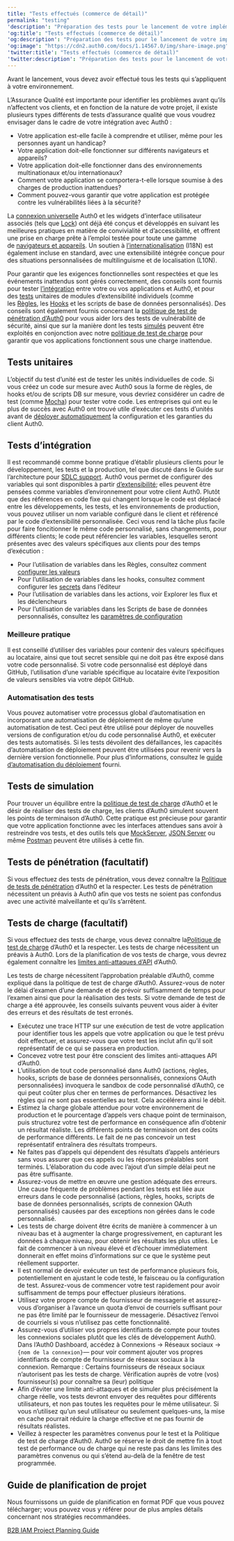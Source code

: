 ```yaml
---
title: "Tests effectués (commerce de détail)"
permalink: "testing"
'description': "Préparation des tests pour le lancement de votre implémentation IAM de commerce de détail (B2B)."
'og:title': "Tests effectués (commerce de détail)"
'og:description': "Préparation des tests pour le lancement de votre implémentation IAM de commerce de détail (B2B)."
'og:image': "https://cdn2.auth0.com/docs/1.14567.0/img/share-image.png"
'twitter:title': "Tests effectués (commerce de détail)"
'twitter:description': "Préparation des tests pour le lancement de votre implémentation IAM de commerce de détail (B2B)."
---
```


Avant le lancement, vous devez avoir effectué tous les tests qui s’appliquent à votre environnement.

L’Assurance Qualité est importante pour identifier les problèmes avant qu’ils n’affectent vos clients, et en fonction de la nature de votre projet, il existe plusieurs types différents de tests d’assurance qualité que vous voudrez envisager dans le cadre de votre intégration avec Auth0 :

* Votre application est-elle facile à comprendre et utiliser, même pour les personnes ayant un handicap?
* Votre application doit-elle fonctionner sur différents navigateurs et appareils?
* Votre application doit-elle fonctionner dans des environnements multinationaux et/ou internationaux?
* Comment votre application se comportera-t-elle lorsque soumise à des charges de production inattendues?
* Comment pouvez-vous garantir que votre application est protégée contre les vulnérabilités liées à la sécurité?

La [connexion universelle](/docs/fr-ca/authenticate/login/auth0-universal-login) Auth0 et les widgets d’interface utilisateur associés (tels que [Lock](/docs/fr-ca/libraries/lock)) ont déjà été conçus et développés en suivant les meilleures pratiques en matière de convivialité et d’accessibilité, et offrent une prise en charge prête à l’emploi testée pour toute une gamme de [navigateurs et appareils](/docs/fr-ca/troubleshoot/customer-support/product-support-matrix). Un soutien à [l’internationalisation](/docs/fr-ca/customize/internationalization-and-localization) (I18N) est également incluse en standard, avec une extensibilité intégrée conçue pour des situations personnalisées de multilinguisme et de localisation (L10N).

Pour garantir que les exigences fonctionnelles sont respectées et que les événements inattendus sont gérés correctement, des conseils sont fournis pour tester [l’intégration](#integration-testing) entre votre ou vos applications et Auth0, et pour des [tests](#unit-testing) unitaires de modules d’extensibilité individuels (comme les [Règles](/docs/fr-ca/customize/rules/debug-rules), les [Hooks](/docs/fr-ca/customize/hooks/update-hooks) et les scripts de base de données personnalisés). Des conseils sont également fournis concernant la [politique de test de pénétration d’Auth0](/docs/fr-ca/troubleshoot/customer-support/operational-policies/penetration-testing-policy) pour vous aider lors des tests de vulnérabilité de sécurité, ainsi que sur la manière dont les tests [simulés](#mock-testing) peuvent être exploités en conjonction avec notre [politique de test de charge](/docs/fr-ca/troubleshoot/customer-support/operational-policies/load-testing-policy) pour garantir que vos applications fonctionnent sous une charge inattendue.

## Tests unitaires

L’objectif du test d’unité est de tester les unités individuelles de code. Si vous créez un code sur mesure avec Auth0 sous la forme de règles, de hooks et/ou de scripts DB sur mesure, vous devriez considérer un cadre de test (comme [Mocha](https://mochajs.org/)) pour tester votre code. Les entreprises qui ont eu le plus de succès avec Auth0 ont trouvé utile d’exécuter ces tests d’unités avant de [déployer automatiquement](/docs/fr-ca/get-started/architecture-scenarios/business-to-business/deployment) la configuration et les garanties du client Auth0.

## Tests d’intégration

Il est recommandé comme bonne pratique d’établir plusieurs clients pour le développement, les tests et la production, tel que discuté dans le Guide sur l’architecture pour [SDLC support](/docs/fr-ca/architecture-scenarios/b2b/architecture#sdlc-support). Auth0 vous permet de configurer des variables qui sont disponibles à partir [d’extensibilité](/docs/fr-ca/customize/extensions); elles peuvent être pensées comme variables d’environnement pour votre client Auth0. Plutôt que des références en code fixe qui changent lorsque le code est déplacé entre les développements, les tests, et les environnements de production, vous pouvez utiliser un nom variable configuré dans le client et référencé par le code d’extensibilité personnalisée. Ceci vous rend la tâche plus facile pour faire foncitionner le même code personnalisé, sans changements, pour différents clients; le code peut référencier les variables, lesquelles seront présentes avec des valeurs spécifiques aux clients pour des temps d’exécution :

* Pour l’utilisation de variables dans les Règles, consultez comment [configurer les valeurs](/docs/fr-ca/customize/rules/configuration)
* Pour l’utilisation de variables dans les hooks, consultez comment configurer les [secrets](/docs/fr-ca/customize/hooks/hook-secrets) dans l’éditeur
* Pour l’utilisation de variables dans les actions, voir Explorer les flux et les déclencheurs
* Pour l’utilisation de variables dans les Scripts de base de données personnalisés, consultez les [paramètres de configuration](/docs/fr-ca/connections/database/custom-db/create-db-connection#step-3-add-configuration-parameters)

### Meilleure pratique

Il est conseillé d’utiliser des variables pour contenir des valeurs spécifiques au locataire, ainsi que tout secret sensible qui ne doit pas être exposé dans votre code personnalisé. Si votre code personnalisé est déployé dans GitHub, l’utilisation d’une variable spécifique au locataire évite l’exposition de valeurs sensibles via votre dépôt GitHub.

### Automatisation des tests

Vous pouvez automatiser votre processus global d’automatisation en incorporant une automatisation de déploiement de même qu’une automatisation de test. Ceci peut être utilisé pour déployer de nouvelles versions de configuration et/ou du code personnalisé Auth0, et exécuter des tests automatisés. Si les tests dévoilent des défaillances, les capacités d’automatisation de déploiement peuvent être utilisées pour revenir vers la dernière version fonctionnelle. Pour plus d’informations, consultez le [guide d’automatisation du déploiement](/docs/fr-ca/get-started/architecture-scenarios/business-to-business/deployment) fourni.

## Tests de simulation

Pour trouver un équilibre entre la [politique de test de charge](/docs/fr-ca/troubleshoot/customer-support/operational-policies/load-testing-policy) d’Auth0 et le désir de réaliser des tests de charge, les clients d’Auth0 simulent souvent les points de terminaison d’Auth0. Cette pratique est précieuse pour garantir que votre application fonctionne avec les interfaces attendues sans avoir à restreindre vos tests, et des outils tels que [MockServer](http://www.mock-server.com/), [JSON Server](https://github.com/typicode/json-server) ou même [Postman](https://learning.getpostman.com/docs/postman/mock_servers/setting_up_mock/) peuvent être utilisés à cette fin.

## Tests de pénétration (facultatif)

Si vous effectuez des tests de pénétration, vous devez connaître la [Politique de tests de pénétration](/docs/fr-ca/troubleshoot/customer-support/operational-policies/penetration-testing-policy) d’Auth0 et la respecter. Les tests de pénétration nécessitent un préavis à Auth0 afin que vos tests ne soient pas confondus avec une activité malveillante et qu’ils s’arrêtent.

## Tests de charge (facultatif)

Si vous effectuez des tests de charge, vous devez connaître la[Politique de test de charge](/docs/fr-ca/troubleshoot/customer-support/operational-policies/load-testing-policy) d’Auth0 et la respecter. Les tests de charge nécessitent un préavis à Auth0. Lors de la planification de vos tests de charge, vous devrez également connaître les [limites anti-attaques d’API](/docs/fr-ca/troubleshoot/customer-support/operational-policies/rate-limit-policy) d’Auth0.

Les tests de charge nécessitent l’approbation préalable d’Auth0, comme expliqué dans la politique de test de charge d’Auth0. Assurez-vous de noter le délai d’examen d’une demande et de prévoir suffisamment de temps pour l’examen ainsi que pour la réalisation des tests. Si votre demande de test de charge a été approuvée, les conseils suivants peuvent vous aider à éviter des erreurs et des résultats de test erronés.

* Exécutez une trace HTTP sur une exécution de test de votre application pour identifier tous les appels que votre application ou que le test prévu doit effectuer, et assurez-vous que votre test les inclut afin qu’il soit représentatif de ce qui se passera en production.
* Concevez votre test pour être conscient des limites anti-attaques API d’Auth0.
* L’utilisation de tout code personnalisé dans Auth0 (actions, règles, hooks, scripts de base de données personnalisés, connexions <Tooltip href="/docs/docs/fr-ca/glossary?term=oath2" tip="OAuth 2.0
Cadre d’applications d’autorisation qui définit les protocoles d’autorisation et les flux de production." cta="Voir le glossaire">OAuth</Tooltip> personnalisées) invoquera le sandbox de code personnalisé d’Auth0, ce qui peut coûter plus cher en termes de performances. Désactivez les règles qui ne sont pas essentielles au test. Cela accélérera ainsi le débit.
* Estimez la charge globale attendue pour votre environnement de production et le pourcentage d’appels vers chaque point de terminaison, puis structurez votre test de performance en conséquence afin d’obtenir un résultat réaliste. Les différents points de terminaison ont des coûts de performance différents. Le fait de ne pas concevoir un test représentatif entraînera des résultats trompeurs.
* Ne faites pas d’appels qui dépendent des résultats d’appels antérieurs sans vous assurer que ces appels ou les réponses préalables sont terminés. L’élaboration du code avec l’ajout d’un simple délai peut ne pas être suffisante.
* Assurez-vous de mettre en œuvre une gestion adéquate des erreurs. Une cause fréquente de problèmes pendant les tests est liée aux erreurs dans le code personnalisé (actions, règles, hooks, scripts de base de données personnalisés, scripts de connexion OAuth personnalisés) causées par des exceptions non gérées dans le code personnalisé.
* Les tests de charge doivent être écrits de manière à commencer à un niveau bas et à augmenter la charge progressivement, en capturant les données à chaque niveau, pour obtenir les résultats les plus utiles. Le fait de commencer à un niveau élevé et d’échouer immédiatement donnerait en effet moins d’informations sur ce que le système peut réellement supporter.
* Il est normal de devoir exécuter un test de performance plusieurs fois, potentiellement en ajustant le code testé, le faisceau ou la configuration de test. Assurez-vous de commencer votre test rapidement pour avoir suffisamment de temps pour effectuer plusieurs itérations.
* Utilisez votre propre compte de fournisseur de messagerie et assurez-vous d’organiser à l’avance un quota d’envoi de courriels suffisant pour ne pas être limité par le fournisseur de messagerie. Désactivez l’envoi de courriels si vous n’utilisez pas cette fonctionnalité.
* Assurez-vous d’utiliser vos propres identifiants de compte pour toutes les connexions sociales plutôt que les clés de développement Auth0. Dans l’<Tooltip href="/docs/docs/fr-ca/glossary?term=auth0-dashboard" tip="Auth0 Dashboard
Principal produit d’Auth0 pour configurer vos services." cta="Voir le glossaire">Auth0 Dashboard</Tooltip>, accédez à Connexions -> Réseaux sociaux -> `{nom de la connexion}`— pour voir comment ajouter vos propres identifiants de compte de fournisseur de réseaux sociaux à la connexion. Remarque : Certains fournisseurs de réseaux sociaux n’autorisent pas les tests de charge. Vérification auprès de votre (vos) fournisseur(s) pour connaître sa (leur) politique
* Afin d’éviter une limite anti-attaques et de simuler plus précisément la charge réelle, vos tests devront envoyer des requêtes pour différents utilisateurs, et non pas toutes les requêtes pour le même utilisateur. Si vous n’utilisez qu’un seul utilisateur ou seulement quelques-uns, la mise en cache pourrait réduire la charge effective et ne pas fournir de résultats réalistes.
* Veillez à respecter les paramètres convenus pour le test et la Politique de test de charge d’Auth0. Auth0 se réserve le droit de mettre fin à tout test de performance ou de charge qui ne reste pas dans les limites des paramètres convenus ou qui s’étend au-delà de la fenêtre de test programmée.

## Guide de planification de projet

Nous fournissons un guide de planification en format PDF que vous pouvez télécharger; vous pouvez vous y référer pour de plus amples détails concernant nos stratégies recommandées.

[B2B IAM Project Planning Guide](//assets.ctfassets.net/cdy7uua7fh8z/63F0WOPJdVzsPMxV1Xvp8x/7a329487c5e890d8e820f6a48983b46a/B2B_Project_Planning.pdf)